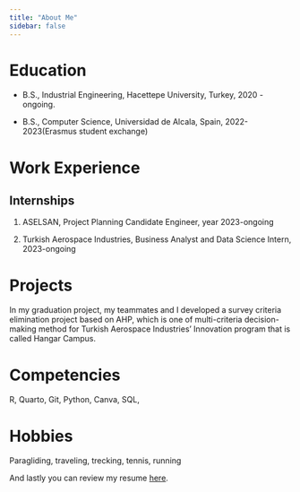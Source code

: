 ```yaml
---
title: "About Me"
sidebar: false 
---
```


# Education

-   B.S., Industrial Engineering, Hacettepe University, Turkey, 2020 - ongoing.

-   B.S., Computer Science, Universidad de Alcala, Spain, 2022-2023(Erasmus student exchange)

# Work Experience

## Internships

1.  ASELSAN, Project Planning Candidate Engineer, year 2023-ongoing

2.  Turkish Aerospace Industries, Business Analyst and Data Science Intern, 2023-ongoing

# Projects

In my graduation project, my teammates and I developed a survey criteria elimination project based on AHP, which is one of multi-criteria decision-making method for Turkish Aerospace Industries' Innovation program that is called Hangar Campus.

# Competencies

R, Quarto, Git, Python, Canva, SQL,

# Hobbies

Paragliding, traveling, trecking, tennis, running

And lastly you can review my resume [here](https://drive.google.com/file/d/1ZN_SxPU8xqSDAkQC_WbedK5HsMLCJf4t/view?usp=sharing).
